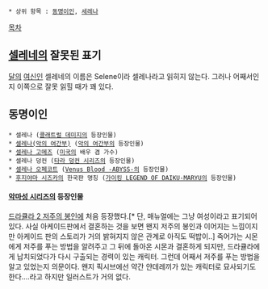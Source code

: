  * 상위 항목 : [[동명이인]], [[세레나]]

[[목차]]
== [[셀레네]]의 잘못된 표기 ==
[[달]]의 [[여신]]인 셀레네의 이름은 Selene이라 셀레나라고 읽히지 않는다. 그러나 어째서인지 이쪽으로 잘못 읽힐 때가 꽤 있다.

== 동명이인 ==
 * 셀레나 ([[콜래트럴 데미지]]의 등장인물)
 * [[셀레나(악의 여간부)]] ([[악의 여간부]]의 등장인물)
 * [[셀레나 고메즈]] ([[미국]]의 배우 겸 가수)
 * 셀레나 덩컨 ([[타라 덩컨 시리즈]]의 등장인물)
 * [[셀레나 오페코트]] ([[Venus Blood -ABYSS-]]의 등장인물)
 * [[후지야마 시즈카]]의 한국판 명칭 ([[가이킹 LEGEND OF DAIKU-MARYU]]의 등장인물)

==== [[악마성 시리즈]]의 등장인물 ====
[[드라큘라 2 저주의 봉인]]에 처음 등장했다.[* 단, 매뉴얼에는 그냥 여성이라고 표기되어있다. 사실 아케이드판에서 결혼하는 것을 보면 왠지 저주의 봉인과 이어지는 느낌이지만 아케이드 판의 스토리가 거의 밝혀지지 않은 관계로 아직도 떡밥이..]
죽어가는 시몬에게 저주를 푸는 방법을 알려주고 그 뒤에 돌아온 시몬과 결혼하게 되지만, 드라큘라에게 납치되었다가 다시 구출되는 경력이 있는 캐릭터.
그런데 어째서 저주를 푸는 방법을 알고 있었는지 의문이다.
왠지 픽시브에선 약간 얀데레끼가 있는 캐릭터로 묘사되기도 한다....라고 하지만 일러스트가 거의 없다.

